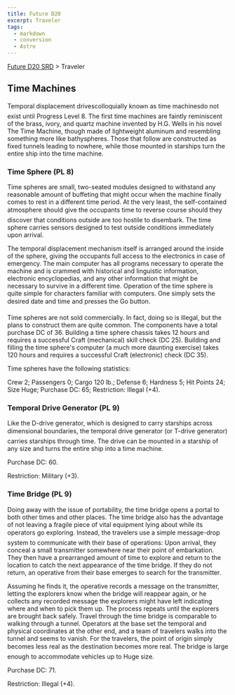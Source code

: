 ```yaml
---
title: Future D20
excerpt: Traveler
tags:
  - markdown
  - conversion
  - Astro
---
```






[Future D20 SRD]( / ) > Traveler




## Time Machines


Temporal displacement drivescolloquially known as time machinesdo not exist until Progress Level 8. The first time machines are faintly reminiscent of the brass, ivory, and quartz machine invented by H.G. Wells in his novel The Time Machine, though made of lightweight aluminum and resembling something more like bathyspheres. Those that follow are constructed as fixed tunnels leading to nowhere, while those mounted in starships turn the entire ship into the time machine.


### Time Sphere (PL 8)


Time spheres are small, two-seated modules designed to withstand any reasonable amount of buffeting that might occur when the machine finally comes to rest in a different time period. At the very least, the self-contained atmosphere should give the occupants time to reverse course should they discover that conditions outside are too hostile to disembark. The time sphere carries sensors designed to test outside conditions immediately upon arrival.


The temporal displacement mechanism itself is arranged around the inside of the sphere, giving the occupants full access to the electronics in case of emergency. The main computer has all programs necessary to operate the machine and is crammed with historical and linguistic information, electronic encyclopedias, and any other information that might be necessary to survive in a different time. Operation of the time sphere is quite simple for characters familiar with computers. One simply sets the desired date and time and presses the Go button.


Time spheres are not sold commercially. In fact, doing so is illegal, but the plans to construct them are quite common. The components have a total purchase DC of 36. Building a time sphere chassis takes 12 hours and requires a successful Craft (mechanical) skill check (DC 25). Building and filling the time sphere's computer (a much more daunting exercise) takes 120 hours and requires a successful Craft (electronic) check (DC 35).


Time spheres have the following statistics:


Crew 2; Passengers 0; Cargo 120 lb.; Defense 6; Hardness 5; Hit Points 24; Size Huge; Purchase DC: 65; Restriction: Illegal (+4).


### Temporal Drive Generator (PL 9)


Like the D-drive generator, which is designed to carry starships across dimensional boundaries, the temporal drive generator (or T-drive generator) carries starships through time. The drive can be mounted in a starship of any size and turns the entire ship into a time machine.


Purchase DC: 60.


Restriction: Military (+3).


### Time Bridge (PL 9)


Doing away with the issue of portability, the time bridge opens a portal to both other times and other places. The time bridge also has the advantage of not leaving a fragile piece of vital equipment lying about while its operators go exploring. Instead, the travelers use a simple message-drop system to communicate with their base of operations: Upon arrival, they conceal a small transmitter somewhere near their point of embarkation. They then have a prearranged amount of time to explore and return to the location to catch the next appearance of the time bridge. If they do not return, an operative from their base emerges to search for the transmitter.


Assuming he finds it, the operative records a message on the transmitter, letting the explorers know when the bridge will reappear again, or he collects any recorded message the explorers might have left indicating where and when to pick them up. The process repeats until the explorers are brought back safely.
Travel through the time bridge is comparable to walking through a tunnel. Operators at the base set the temporal and physical coordinates at the other end, and a team of travelers walks into the tunnel and seems to vanish. For the travelers, the point of origin simply becomes less real as the destination becomes more real. The bridge is large enough to accommodate vehicles up to Huge size.


Purchase DC: 71.


Restriction: Illegal (+4).



